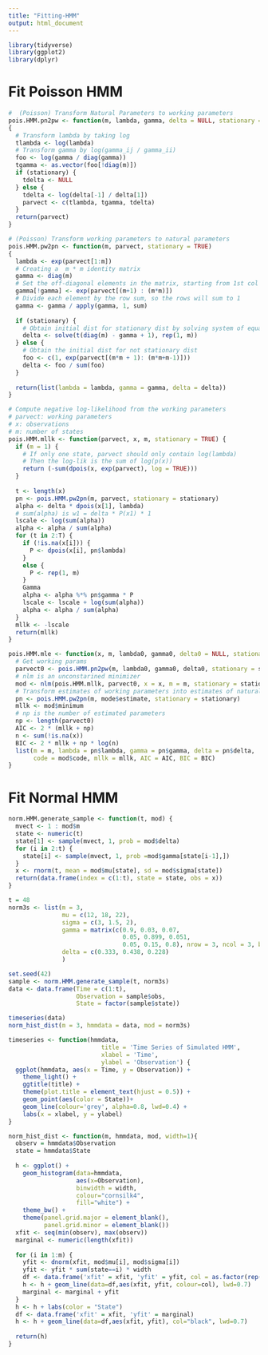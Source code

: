 ```yaml
---
title: "Fitting-HMM"
output: html_document
---
```


```r
library(tidyverse)
library(ggplot2)
library(dplyr)
```

# Fit Poisson HMM

```r
#  (Poisson) Transform Natural Parameters to working parameters
pois.HMM.pn2pw <- function(m, lambda, gamma, delta = NULL, stationary = TRUE)
{
  # Transform lambda by taking log
  tlambda <- log(lambda)
  # Transform gamma by log(gamma_ij / gamma_ii)
  foo <- log(gamma / diag(gamma))
  tgamma <- as.vector(foo[!diag(m)])
  if (stationary) {
    tdelta <- NULL
  } else {
    tdelta <- log(delta[-1] / delta[1])
    parvect <- c(tlambda, tgamma, tdelta)
  }
  return(parvect)
}
```

```r
# (Poisson) Transform working parameters to natural parameters
pois.HMM.pw2pn <- function(m, parvect, stationary = TRUE) 
{
  lambda <- exp(parvect[1:m])
  # Creating a  m * m identity matrix
  gamma <- diag(m)
  # Set the off-diagonal elements in the matrix, starting from 1st col and moving down
  gamma[!gamma] <- exp(parvect[(m+1) : (m*m)])
  # Divide each element by the row sum, so the rows will sum to 1
  gamma <- gamma / apply(gamma, 1, sum)
  
  if (stationary) {
    # Obtain initial dist for stationary dist by solving system of equations <-> delta (I_m - Gamma + U) = 1
    delta <- solve(t(diag(m) - gamma + 1), rep(1, m))
  } else {
    # Obtain the initial dist for not stationary dist
    foo <- c(1, exp(parvect[(m*m + 1): (m*m+m-1)]))
    delta <- foo / sum(foo)
  }
  
  return(list(lambda = lambda, gamma = gamma, delta = delta))
}
```

```r
# Compute negative log-likelihood from the working parameters
# parvect: working parameters
# x: observations
# m: number of states
pois.HMM.mllk <- function(parvect, x, m, stationary = TRUE) {
  if (m = 1) {
    # If only one state, parvect should only contain log(lambda)
    # Then the log-lik is the sum of log(p(x))
    return (-sum(dpois(x, exp(parvect), log = TRUE)))
  }
  
  t <- length(x)
  pn <- pois.HMM.pw2pn(m, parvect, stationary = stationary)
  alpha <- delta * dpois(x[1], lambda)
  # sum(alpha) is w1 = delta * P(x1) * 1
  lscale <- log(sum(alpha))
  alpha <- alpha / sum(alpha)
  for (t in 2:T) {
    if (!is.na(x[i])) {
      P <- dpois(x[i], pn$lambda)
    }
    else {
      P <- rep(1, m)
    }
    Gamma
    alpha <- alpha %*% pn$gamma * P
    lscale <- lscale + log(sum(alpha))
    alpha <- alpha / sum(alpha)
  }
  mllk <- -lscale
  return(mllk)
}
```

```r
pois.HMM.mle <- function(x, m, lambda0, gamma0, delta0 = NULL, stationary = TRUE) {
  # Get working params
  parvect0 <- pois.HMM.pn2pw(m, lambda0, gamma0, delta0, stationary = stationary)
  # nlm is an unconstarined minimizer
  mod <- nlm(pois.HMM.mllk, parvect0, x = x, m = m, stationary = stationary)
  # Transform estimates of working parameters into estimates of natural parameters
  pn <- pois.HMM.pw2pn(m, mode$estimate, stationary = stationary)
  mllk <- mod$minimum
  # np is the number of estimated parameters
  np <- length(parvect0)
  AIC <- 2 * (mllk + np)
  n <- sum(!is.na(x))
  BIC <- 2 * mllk + np * log(n)
  list(m = m, lambda = pn$lambda, gamma = pn$gamma, delta = pn$delta, 
       code = mod$code, mllk = mllk, AIC = AIC, BIC = BIC)
}
```

# Fit Normal HMM

```r
norm.HMM.generate_sample <- function(t, mod) {
  mvect <- 1 : mod$m
  state <- numeric(t)
  state[1] <- sample(mvect, 1, prob = mod$delta)
  for (i in 2:t) {
    state[i] <- sample(mvect, 1, prob =mod$gamma[state[i-1],])
  }
  x <- rnorm(t, mean = mod$mu[state], sd = mod$sigma[state])
  return(data.frame(index = c(1:t), state = state, obs = x))
}
```


```r
t = 48
norm3s <- list(m = 3,
               mu = c(12, 18, 22),
               sigma = c(3, 1.5, 2),
               gamma = matrix(c(0.9, 0.03, 0.07,
                                0.05, 0.899, 0.051,
                                0.05, 0.15, 0.8), nrow = 3, ncol = 3, byrow = TRUE),
               delta = c(0.333, 0.438, 0.228)
               )

set.seed(42)
sample <- norm.HMM.generate_sample(t, norm3s)
data <- data.frame(Time = c(1:t),
                   Observation = sample$obs,
                   State = factor(sample$state))

timeseries(data)
norm_hist_dist(m = 3, hmmdata = data, mod = norm3s)
```

```r
timeseries <- function(hmmdata,
                          title = 'Time Series of Simulated HMM',
                          xlabel = 'Time',
                          ylabel = 'Observation') {
  ggplot(hmmdata, aes(x = Time, y = Observation)) +
    theme_light() +
    ggtitle(title) +
    theme(plot.title = element_text(hjust = 0.5)) +
    geom_point(aes(color = State))+
    geom_line(colour='grey', alpha=0.8, lwd=0.4) +
    labs(x = xlabel, y = ylabel)
}

norm_hist_dist <- function(m, hmmdata, mod, width=1){
  observ = hmmdata$Observation
  state = hmmdata$State
  
  h <- ggplot() + 
    geom_histogram(data=hmmdata, 
                   aes(x=Observation), 
                   binwidth = width,
                   colour="cornsilk4",
                   fill="white") +
    theme_bw() +
    theme(panel.grid.major = element_blank(), 
          panel.grid.minor = element_blank())
  xfit <- seq(min(observ), max(observ))
  marginal <- numeric(length(xfit))
  
  for (i in 1:m) {
    yfit <- dnorm(xfit, mod$mu[i], mod$sigma[i])
    yfit <- yfit * sum(state==i) * width
    df <- data.frame('xfit' = xfit, 'yfit' = yfit, col = as.factor(rep(i, length(xfit))))
    h <- h + geom_line(data=df,aes(xfit, yfit, colour=col), lwd=0.7)
    marginal <- marginal + yfit
  }
  h <- h + labs(color = "State")
  df <- data.frame('xfit' = xfit, 'yfit' = marginal)
  h <- h + geom_line(data=df,aes(xfit, yfit), col="black", lwd=0.7)
  
  return(h)
}
```




